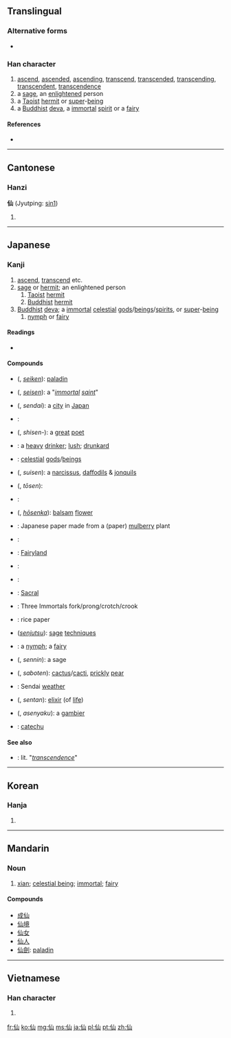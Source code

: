 ==Translingual==
{{stroke order}}

===Alternative forms===
* {{l|mul|僊|sc=Hani}}

===Han character===
{{Han char|rn=9|rad=人|as=03|sn=5|four=2227<sub>0</sub>|canj=人山 (OU)}}

# [[ascend]], [[ascended]], [[ascending]], [[transcend]], [[transcended]], [[transcending]], [[transcendent]], [[transcendence]]
# a [[sage]], an [[enlightened]] person
# a [[Taoist]] [[hermit]] or [[super]]-[[being]]
# a [[Buddhist]] [[deva]], a [[immortal]] [[spirit]] or a [[fairy]]

====References====
* {{Han ref|kx=0092.130|dkj=00374|dj=0196.030|hdz=10114.030|uh=4ED9|ud=20185|bh=A550|bd=42320}}

----

==Cantonese==

===Hanzi===
'''仙''' (Jyutping: [[sin1]])

# {{defn|Cantonese}}

----

==Japanese==
{{rfc|Compounds list is a mess; needs pruning and formatting}}

===Kanji===
{{ja-kanji|grade=c|rs=人03}}

# [[ascend]], [[transcend]] etc.  
# [[sage]] or [[hermit]]; an enlightened person
## [[Taoist]] [[hermit]]
## [[Buddhist]] [[hermit]]
# [[Buddhist]] [[deva]]; a [[immortal]] [[celestial]] [[god]]s/[[being]]s/[[spirit]]s, or [[super]]-[[being]]
## [[nymph]] or [[fairy]]

====Readings====
* {{ja-readings|on={{l|ja|せん}} ([[sen]])|kun={{l|ja|やまびと}} ([[yamabito]]), {{l|ja|せんにん}} ([[sennin]]), {{l|ja|せんと}} ([[sento]])}}

====Compounds====
{{top2}}
* {{l|ja|仙劍}} ({{l|ja|せいけん}}, ''[[seiken]]''): [[paladin]]
* {{l|ja|聖仙}} ({{l|ja|せいせん}}, ''[[seisen]]''): a "''[[immortal]] [[saint]]''"
* {{l|ja|仙台}} ({{l|ja|せんだい}}, ''sendai''): a [[city]] in [[Japan]]
* {{l|ja|歌仙}} {{qualifier|yumie}}: 
* {{l|ja|詩仙}} ({{l|ja|しせん}}, ''shisen-''): a [[great]] [[poet]]
* {{l|ja|酒仙}}: a [[heavy]] [[drinker]]; [[lush]]; [[drunkard]]
* {{l|ja|神仙}} {{qualifier|shenxian}}: [[celestial]] [[god]]s/[[being]]s
* {{l|ja|水仙}} ({{l|ja|すいせん}}, ''suisen''): a [[narcissus]], [[daffodil]]s & [[jonquil]]s
* {{l|ja|登仙}} ({{l|ja|とうせん}}, ''tōsen''): 
* {{l|ja|銘仙}}: 
* {{l|ja|鳳仙花}} ({{l|ja|ほうせんか}}, ''[[hōsenka]]''): [[balsam]] [[flower]]
* {{l|ja|仙花紙}}: Japanese paper made from a (paper) [[mulberry]] plant
* {{l|ja|仙界}}: 
* {{l|ja|仙境}}: [[fairyland|Fairyland]]
{{mid2}}
* {{l|ja|仙郷}}: 
* {{l|ja|仙窟}}: 
* {{l|ja|仙骨}}: [[sacral|Sacral]]
* {{l|ja|三仙叉}}: Three Immortals fork/prong/crotch/crook
* {{l|ja|画仙紙}}: rice paper
* {{l|ja|仙術}} (''[[senjutsu]]''): [[sage]] [[technique]]s
* {{l|ja|仙女}}: a [[nymph]]; a [[fairy]]
* {{l|ja|仙人}} ({{l|ja|せんにん}}, ''sennin''): a sage
* {{l|ja|仙人掌}} ({{l|ja|さぼてん}}, ''saboten''): [[cactus]]/[[cacti]], [[prickly]] [[pear]]
* {{l|ja|仙台侯}}: Sendai [[weather]]
* {{l|ja|仙丹}} ({{l|ja|せんたん}}, ''sentan''): [[elixir]] (of [[life]])
* {{l|ja|阿仙薬}} ({{l|ja|あせんやく}}, ''asenyaku''): a [[gambier]]
* {{l|ja|仙薬}}: [[catechu]]
{{bottom}}

====See also====
* {{l|ja|超越}}: lit. "''[[transcendence]]''"

----

==Korean==

===Hanja===
{{ko-hanja|hangeul=[[선]]|rv=seon|mr=sŏn}}

# {{rfdef|lang=ko|sort=人03}}

----

==Mandarin==

===Noun===
{{cmn-noun|ts|pin=xiān|pint=xian1|rs=人03}}

# [[w:xian (Daoist immortal)|xian]]; [[celestial being]]; [[immortal]]; [[fairy]]

====Compounds====
* [[成仙]]
* [[仙境]]
* [[仙女]]
* [[仙人]]
* [[仙劍]]: [[paladin]]

----

==Vietnamese==

===Han character===
{{vi-hantu|[[tiên]]|rs=人03}}

# {{rfdef|lang=vi|sort=人03}}

[[fr:仙]]
[[ko:仙]]
[[mg:仙]]
[[ms:仙]]
[[ja:仙]]
[[pl:仙]]
[[pt:仙]]
[[zh:仙]]